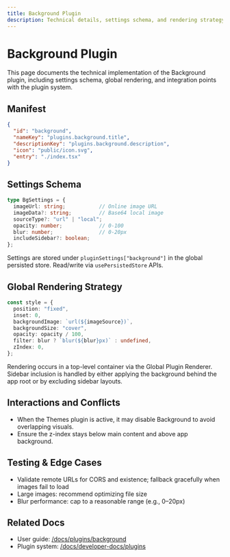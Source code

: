 ```yaml
---
title: Background Plugin
description: Technical details, settings schema, and rendering strategy for the Background plugin
---
```



# Background Plugin

This page documents the technical implementation of the Background plugin, including settings schema, global rendering, and integration points with the plugin system.

## Manifest

```json
{
  "id": "background",
  "nameKey": "plugins.background.title",
  "descriptionKey": "plugins.background.description",
  "icon": "public/icon.svg",
  "entry": "./index.tsx"
}
```

## Settings Schema

```typescript
type BgSettings = {
  imageUrl: string;           // Online image URL
  imageData?: string;         // Base64 local image
  sourceType?: "url" | "local";
  opacity: number;            // 0-100
  blur: number;               // 0-20px
  includeSidebar?: boolean;
};
```

Settings are stored under `pluginSettings["background"]` in the global persisted store. Read/write via `usePersistedStore` APIs.

## Global Rendering Strategy

```typescript
const style = {
  position: "fixed",
  inset: 0,
  backgroundImage: `url(${imageSource})`,
  backgroundSize: "cover",
  opacity: opacity / 100,
  filter: blur ? `blur(${blur}px)` : undefined,
  zIndex: 0,
};
```

Rendering occurs in a top-level container via the Global Plugin Renderer. Sidebar inclusion is handled by either applying the background behind the app root or by excluding sidebar layouts.

## Interactions and Conflicts

- When the Themes plugin is active, it may disable Background to avoid overlapping visuals.
- Ensure the z-index stays below main content and above app background.

## Testing & Edge Cases

- Validate remote URLs for CORS and existence; fallback gracefully when images fail to load
- Large images: recommend optimizing file size
- Blur performance: cap to a reasonable range (e.g., 0–20px)

## Related Docs

- User guide: [/docs/plugins/background](/docs/plugins/background)
- Plugin system: [/docs/developer-docs/plugins](/docs/developer-docs/plugins)

